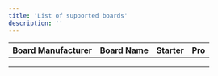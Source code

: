 ```yaml
---
title: 'List of supported boards'
description: ''
---
```


| **Board Manufacturer**   | **Board Name** | **Starter**  | **Pro** |
| --- | --- | --- | --- |
|  |  |  |  |
|  |  |  |  |
|  |  |  |  |